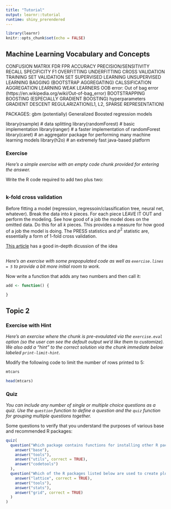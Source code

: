 ---
title: "Tutorial"
output: learnr::tutorial
runtime: shiny_prerendered
---

```{r setup, include=FALSE}
library(learnr)
knitr::opts_chunk$set(echo = FALSE)
```


## Machine Learning Vocabulary and Concepts

CONFUSION MATRIX
FDR
FPR
ACCURACY
PRECISION/SENSITIVITY
RECALL
SPECIFICITY
F1
OVERFITTING
UNDERFITTING
CROSS VALIDATION
TRAINING SET
VALIDATION SET
SUPERVISED LEARNING
UNSUPERVISED LEARNING
BAGGING (BOOTSTRAP AGGREGATING)
CALSSIFICATION 
AGGREGATION LEARNING
WEAK LEARNERS
OOB error: Out of bag error (https://en.wikipedia.org/wiki/Out-of-bag_error)
BOOTSTRAPPING
BOOSTING (ESPECIALLY GRADIENT BOOSTING)
hyperparameters
GRADIENT DESCENT
REGULARIZATION(L1, L2, SPARSE REPRESENTATION)


PACKAGES:
gbm (potentially) Generalized Boosted regression models

library(rsample)      # data splitting 
library(randomForest) # basic implementation
library(ranger)       # a faster implementation of randomForest
library(caret)        # an aggregator package for performing many machine learning models
library(h2o)          # an extremely fast java-based platform

### Exercise 

*Here's a simple exercise with an empty code chunk provided for entering the answer.*

Write the R code required to add two plus two:

```{r two-plus-two, exercise=TRUE}

```

### k-fold cross validation

Before fitting a model (regression, regressoin/classification tree, neural net, whatever).  Break the data into $k$ pieces.  For each piece LEAVE IT OUT and perform the modeling.  See how good of a job the model does on the omitted data.  Do this for all $k$ pieces.  This provides a measure for how good of a job the model is doing.  The PRESS statistics and $p^2$ statistic are, essentially a form of 1-fold cross validation.


[This article](https://machinelearningmastery.com/k-fold-cross-validation/) has a good in-depth dicussion of the idea

##

*Here's an exercise with some prepopulated code as well as `exercise.lines = 5` to provide a bit more initial room to work.*

Now write a function that adds any two numbers and then call it:

```{r add-function, exercise=TRUE, exercise.lines = 5}
add <- function() {
  
}
```

## Topic 2

### Exercise with Hint

*Here's an exercise where the chunk is pre-evaulated via the `exercise.eval` option (so the user can see the default output we'd like them to customize). We also add a "hint" to the correct solution via the chunk immediate below labeled `print-limit-hint`.*

Modify the following code to limit the number of rows printed to 5:

```{r print-limit, exercise=TRUE, exercise.eval=TRUE}
mtcars
```

```{r print-limit-hint}
head(mtcars)
```

### Quiz

*You can include any number of single or multiple choice questions as a quiz. Use the `question` function to define a question and the `quiz` function for grouping multiple questions together.*

Some questions to verify that you understand the purposes of various base and recommended R packages:

```{r quiz}
quiz(
  question("Which package contains functions for installing other R packages?",
    answer("base"),
    answer("tools"),
    answer("utils", correct = TRUE),
    answer("codetools")
  ),
  question("Which of the R packages listed below are used to create plots?",
    answer("lattice", correct = TRUE),
    answer("tools"),
    answer("stats"),
    answer("grid", correct = TRUE)
  )
)
```

